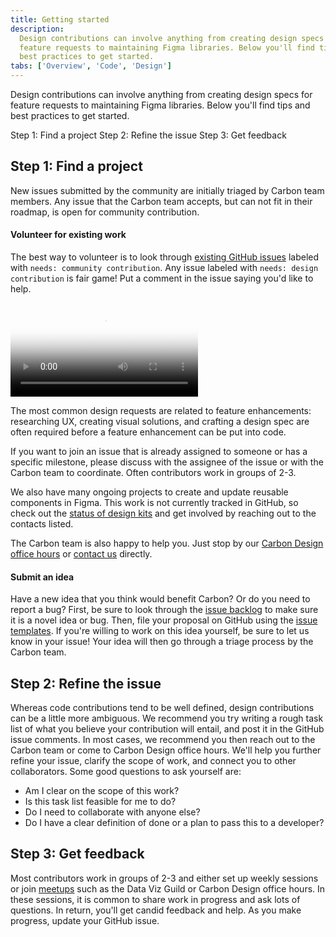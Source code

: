 ```yaml
---
title: Getting started
description:
  Design contributions can involve anything from creating design specs for
  feature requests to maintaining Figma libraries. Below you'll find tips and
  best practices to get started.
tabs: ['Overview', 'Code', 'Design']
---
```



<PageDescription>

Design contributions can involve anything from creating design specs for feature
requests to maintaining Figma libraries. Below you'll find tips and best
practices to get started.

</PageDescription>

<AnchorLinks>

<AnchorLink>Step 1: Find a project</AnchorLink>
<AnchorLink>Step 2: Refine the issue</AnchorLink>
<AnchorLink>Step 3: Get feedback</AnchorLink>

</AnchorLinks>

## Step 1: Find a project

New issues submitted by the community are initially triaged by Carbon team
members. Any issue that the Carbon team accepts, but can not fit in their
roadmap, is open for community contribution.

#### Volunteer for existing work

The best way to volunteer is to look through
[existing GitHub issues](https://github.com/carbon-design-system/carbon/issues?q=is%3Aopen+is%3Aissue+label%3A%22needs%3A+community+contribution%22+)
labeled with `needs: community contribution`. Any issue labeled with
`needs: design contribution` is fair game! Put a comment in the issue saying
you'd like to help.

<Video
  src="/videos/design-contribution.mp4"
  poster="/videos/design-contribution.png">
  <track default srcLang="en" title="Volunteer for existing work" />
</Video>

The most common design requests are related to feature enhancements: researching
UX, creating visual solutions, and crafting a design spec are often required
before a feature enhancement can be put into code.

If you want to join an issue that is already assigned to someone or has a
specific milestone, please discuss with the assignee of the issue or with the
Carbon team to coordinate. Often contributors work in groups of 2-3.

We also have many ongoing projects to create and update reusable components in
Figma. This work is not currently tracked in GitHub, so check out the
[status of design kits](https://www.figma.com/file/CFMtqV5Nztdbm0mi2UiDLg/Library-%2B-Template-Planning?type=design&node-id=3713-26762&mode=design&t=HqvAYXUeccKNMstT-0)
and get involved by reaching out to the contacts listed.

The Carbon team is also happy to help you. Just stop by our
[Carbon Design office hours](/whats-happening/meetups/) or
[contact us](/help/contact-us/) directly.

#### Submit an idea

Have a new idea that you think would benefit Carbon? Or do you need to report a
bug? First, be sure to look through the
[issue backlog](https://github.com/carbon-design-system/carbon/issues) to make
sure it is a novel idea or bug. Then, file your proposal on GitHub using the
[issue templates](https://github.com/carbon-design-system/carbon/issues/new/choose).
If you're willing to work on this idea yourself, be sure to let us know in your
issue! Your idea will then go through a triage process by the Carbon team.

## Step 2: Refine the issue

Whereas code contributions tend to be well defined, design contributions can be
a little more ambiguous. We recommend you try writing a rough task list of what
you believe your contribution will entail, and post it in the GitHub issue
comments. In most cases, we recommend you then reach out to the Carbon team or
come to Carbon Design office hours. We'll help you further refine your issue,
clarify the scope of work, and connect you to other collaborators. Some good
questions to ask yourself are:

- Am I clear on the scope of this work?
- Is this task list feasible for me to do?
- Do I need to collaborate with anyone else?
- Do I have a clear definition of done or a plan to pass this to a developer?

## Step 3: Get feedback

Most contributors work in groups of 2-3 and either set up weekly sessions or
join [meetups](/whats-happening/meetups/#carbon-office-hours) such as the Data
Viz Guild or Carbon Design office hours. In these sessions, it is common to
share work in progress and ask lots of questions. In return, you'll get candid
feedback and help. As you make progress, update your GitHub issue.
